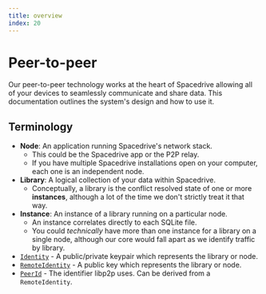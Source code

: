 ```yaml
---
title: overview
index: 20
---
```


# Peer-to-peer

Our peer-to-peer technology works at the heart of Spacedrive allowing all of your devices to seamlessly communicate and share data. This documentation outlines the system's design and how to use it.

## Terminology

 - **Node**: An application running Spacedrive's network stack.
 	- This could be the Spacedrive app or the P2P relay.
	- If you have multiple Spacedrive installations open on your computer, each one is an independent node.
 - **Library**: A logical collection of your data within Spacedrive.
	- Conceptually, a library is the conflict resolved state of one or more **instances**, although a lot of the time we don't strictly treat it that way.
 - **Instance**: An instance of a library running on a particular node.
 	- An instance correlates directly to each SQLite file.
	- You could *technically* have more than one instance for a library on a single node, although our core would fall apart as we identify traffic by library.
 - [`Identity`](https://github.com/spacedriveapp/spacedrive/blob/518d5836f6585a5f597c3ae5a0d27d084adc0a63/crates/p2p/src/identity.rs#L29) - A public/private keypair which represents the library or node.
 - [`RemoteIdentity`](https://github.com/spacedriveapp/spacedrive/blob/518d5836f6585a5f597c3ae5a0d27d084adc0a63/crates/p2p/src/identity.rs#L70) - A public key which represents the library or node.
 - [`PeerId`](https://docs.rs/libp2p/latest/libp2p/struct.PeerId.html) - The identifier libp2p uses. Can be derived from a `RemoteIdentity`.
